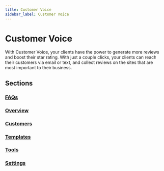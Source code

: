 ```yaml
---
title: Customer Voice
sidebar_label: Customer Voice
---
```


# Customer Voice

With Customer Voice, your clients have the power to generate more reviews and boost their star rating. With just a couple clicks, your clients can reach their customers via email or text, and collect reviews on the sites that are most important to their business.

## Sections

### [FAQs](/legacy/customer-voice/faqs)

### [Overview](/legacy/customer-voice/overview)

### [Customers](/legacy/customer-voice/customers)

### [Templates](/legacy/customer-voice/templates)

### [Tools](/legacy/customer-voice/tools)

### [Settings](/legacy/customer-voice/settings)